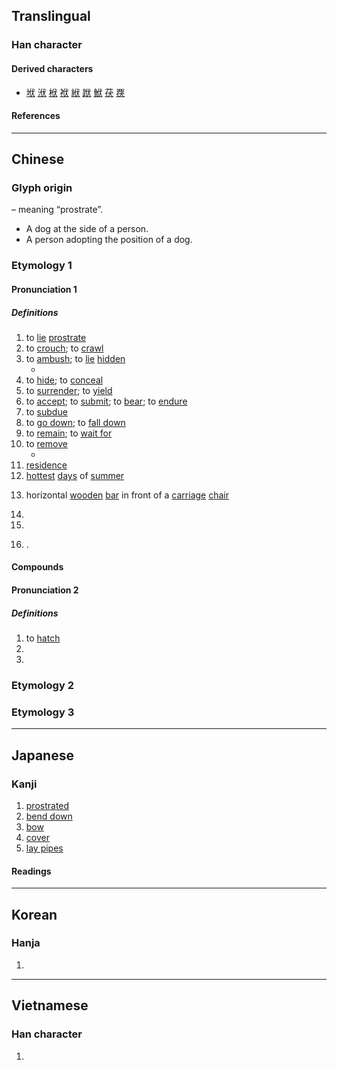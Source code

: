 {{character info}}
==Translingual==
{{stroke order|strokes=6}}

===Han character===
{{Han char|rn=9|rad=人|as=04|sn=6|four=23234|canj=OIK|ids=⿰亻犬}}

====Derived characters====
* [[垘]] [[洑]] [[栿]] [[袱]] [[絥]] [[䟮]] [[鮲]] [[茯]] [[覄]]

====References====
{{Han ref|kx=0095.230|dkj=00438|dj=0202.070|hdz=10119.040|uh=4F0F}}

----

==Chinese==
{{zh-forms}}

===Glyph origin===
{{Han etym}}
{{Han compound|人|犬|t1=person|t2=dog|ls=ic}} – meaning “prostrate”.
* A dog at the side of a person.
* A person adopting the position of a dog.

===Etymology 1===

====Pronunciation 1====
{{zh-pron
|m=fú
|c=buk6,fuk6
|c_note=buk6 - vernacular; fuk6 - literary
|h=pfs=fu̍k/pu̍k/s:puk
|j=feh5
|md=hŭk
|mn=ml,jj,tw:ho̍k
|mn-t=hog8/pag4
|mn-t_note=hog4 - literary; pag4 - vernacular
|w=5voq
|mc=2
|oc=2,2
|ma=y
|cat=v,cls,n,pn
}}

=====Definitions=====
{{zh-hanzi}}

# to [[lie]] [[prostrate]]
# to [[crouch]]; to [[crawl]]
# to [[ambush]]; to [[lie]] [[hidden]]
#* {{zh-x|夫 大國 難測 也，懼 有 伏 焉。|It is difficult to fathom the moves of a great state, and I feared an '''ambush'''.|ref=Zuozhuan}}
# to [[hide]]; to [[conceal]]
# to [[surrender]]; to [[yield]]
# to [[accept]]; to [[submit]]; to [[bear]]; to [[endure]]
# to [[subdue]]
# to [[go down]]; to [[fall down]]
# to [[remain]]; to [[wait for]]
# to [[remove]]
#* {{zh-x|屠 羊 說{Yuè} 曰：「大{Dài}王{wang} 失 國，非 臣 之 罪，故 不敢 伏 其 誅；大{dài}王{wang} 反 國，非 臣 之 功，故 不敢 當 其 賞。」||ref=Zhuangzi|CL}}
# [[residence]]
# [[hottest]] [[day]]s of [[summer]]
# {{lb|zh|obsolete}} horizontal [[wooden]] [[bar]] in front of a [[carriage]] [[chair]]
# {{zh-abbrev|伏特|volt}}
# {{zh-alt-form|服}}
# {{surname|zh|nodot=1}}.

====Compounds====
{{zh-der|倚伏|伏莽|伏禮|伏維尚饗|四伏|做小伏低|伏打電池|夜行晝伏|伏屍|不伏手|不伏水土|乞伏|伏礁|匍伏|不伏老|二伏|不伏|伏位|伏劍|伏櫪|伏暑|伏地聖人|帖伏|十面埋伏|入伏|伏几|伏伺|伏肉|伏翼|伏特加|伏落|伏手|伏氣|伏臘|伏身|伏汛|伏擊|伏狀|伏願|初伏|伏讀|伏軍|干伏|不伏燒埋|伏首貼耳|伏虎降龍|伏特計|伏下|伏雞|危機四伏|姦伏|伏魔大帝|制伏|心伏口伏|伏尸|伏低做小|伏甲|伏案|伏枕|伏惟|伏水|伏低|伏辯|中伏|伏卵|伏法|伏想|慴伏|加伏特|伏謁|廋伏|伏日|伏侍|伏波|平伏|伏羲|伏地挺身|三伏天|伏行|伏地扣子|伏龍鳳雛|伏羲氏|伏乞|匿伏|伏兵|伏見|安伏|伏軾|嫗伏|伏罪|塌伏|下伏|伏流|伏眾|伏藏|伏貼|愆伏|准伏|伏櫪老驥|埋伏|伏死|伏尸流血|伏特|伏虎擒龍|伏犧氏|報伏|伏天|三伏|伏獵|伏雌|伏路|伏誅|伏地|不甘雌伏|伏旱|伏不是|伏輸|伏祈|伏犧|倒心伏計|倒伏|俯伏|伏筆|伏聞|伏櫪守株|伏望|伏席|伏善|伏事|待伏|伏竄|歲時伏臘|招伏|擒姦擿伏|擒伏|摘伏發隱|潛伏|暑伏|潛伏期|潛伏分子|摘奸發伏|禍福倚伏|晝伏夜出|發姦擿伏|晝伏夜游|晝伏|攝伏|拱伏|搭伏|煦伏|滯伏|曉伏夜行|收伏|數伏|所伏|狐潛鼠伏|畫伏狀|神欽鬼伏|搭伏定|扶伏|末伏|此起彼伏|發隱擿伏|發擿姦伏|發奸擿伏|擿伏|敵後伏擊|於伏|甘伏|獸伏|狐憑鼠伏|擿奸發伏|水土不伏|按家伏業|潛龍伏虎|潛伏感染|沉伏|擒奸摘伏|降伏|老驥伏櫪|跧伏|踡伏|龍虎並伏|設伏|蒲伏|陰伏|高低起伏|起伏|終伏|隱伏|馴伏|頭伏|雌伏|降龍伏虎|請伏|觳觫伏罪|赤伏符|連綿起伏|跪伏|蟄伏|竄伏|起伏不平|誘伏|蜷伏|綿延起伏|三伏潭|扶伏|伏匿}}

====Pronunciation 2====
{{zh-pron
|m=fù
|mc=2
|oc=2,2
|cat=v,conj
}}

=====Definitions=====
{{zh-hanzi}}

# to [[hatch]]
# {{zh-alt-form|負}}
# {{zh-alt-form|復}}

===Etymology 2===
{{zh-see|袱|ss}}

===Etymology 3===
{{zh-see|匐|ss}}

----

==Japanese==

===Kanji===
{{ja-kanji|grade=c|rs=人04}}

# [[prostrated]]
# [[bend down]]
# [[bow]]
# [[cover]]
# [[lay pipes]]

====Readings====
{{ja-readings
|goon=ぶく
|kanon=ふく
|on=ふう
|kun=ふ-す, ふ-せる, したが-う
|nanori=ぶせ
}}

----

==Korean==

===Hanja===
{{ko-hanja|hangeul=[[복]], [[부]]}}

# {{rfdef|ko|sort=人04}}

----

==Vietnamese==

===Han character===
{{vi-readings|reading=phục|rs=人04}}

# {{rfdef|vi|sort=人04}}